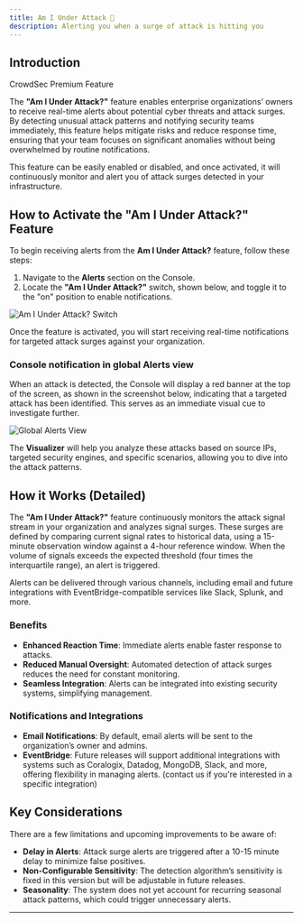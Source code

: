 ```yaml
---
title: Am I Under Attack 🏅
description: Alerting you when a surge of attack is hitting you
---
```


## Introduction


<div className="mb-4">
    <Badge variant="premium">CrowdSec Premium Feature</Badge>
</div>

The **"Am I Under Attack?"** feature enables enterprise organizations’ owners to receive real-time alerts about potential cyber threats and attack surges. By detecting unusual attack patterns and notifying security teams immediately, this feature helps mitigate risks and reduce response time, ensuring that your team focuses on significant anomalies without being overwhelmed by routine notifications.

This feature can be easily enabled or disabled, and once activated, it will continuously monitor and alert you of attack surges detected in your infrastructure.

## How to Activate the "Am I Under Attack?" Feature

To begin receiving alerts from the **Am I Under Attack?** feature, follow these steps:

1. Navigate to the **Alerts** section on the Console.
2. Locate the **"Am I Under Attack?"** switch, shown below, and toggle it to the "on" position to enable notifications.

![Am I Under Attack? Switch](/img/console/alerts/am-i-under-attack-switch.png)

Once the feature is activated, you will start receiving real-time notifications for targeted attack surges against your organization.

### Console notification in global Alerts view

When an attack is detected, the Console will display a red banner at the top of the screen, as shown in the screenshot below, indicating that a targeted attack has been identified. This serves as an immediate visual cue to investigate further.

![Global Alerts View](/img/console/alerts/am-i-under-attack-global-alerts-view.png)

The **Visualizer** will help you analyze these attacks based on source IPs, targeted security engines, and specific scenarios, allowing you to dive into the attack patterns.

## How it Works (Detailed)

The **"Am I Under Attack?"** feature continuously monitors the attack signal stream in your organization and analyzes signal surges. These surges are defined by comparing current signal rates to historical data, using a 15-minute observation window against a 4-hour reference window. When the volume of signals exceeds the expected threshold (four times the interquartile range), an alert is triggered.

Alerts can be delivered through various channels, including email and future integrations with EventBridge-compatible services like Slack, Splunk, and more.

### Benefits

- **Enhanced Reaction Time**: Immediate alerts enable faster response to attacks.
- **Reduced Manual Oversight**: Automated detection of attack surges reduces the need for constant monitoring.
- **Seamless Integration**: Alerts can be integrated into existing security systems, simplifying management.

### Notifications and Integrations

- **Email Notifications**: By default, email alerts will be sent to the organization’s owner and admins.
- **EventBridge**: Future releases will support additional integrations with systems such as Coralogix, Datadog, MongoDB, Slack, and more, offering flexibility in managing alerts. (contact us if you're interested in a specific integration)

## Key Considerations

There are a few limitations and upcoming improvements to be aware of:

- **Delay in Alerts**: Attack surge alerts are triggered after a 10-15 minute delay to minimize false positives.
- **Non-Configurable Sensitivity**: The detection algorithm’s sensitivity is fixed in this version but will be adjustable in future releases.
- **Seasonality**: The system does not yet account for recurring seasonal attack patterns, which could trigger unnecessary alerts.

---

